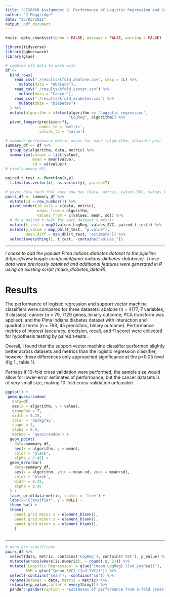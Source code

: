 ```yaml
---
title: "CIS6060 Assignment 2: Performance of Logistic Regression and Support Vector Machines Classifiers on Three Datasets"
author: "J Moggridge"
date: "25/03/2021"
output: pdf_document
---
```



```r
knitr::opts_chunk$set(echo = FALSE, message = FALSE, warning = FALSE)
```

```r
library(tidyverse)
library(ggbeeswarm)
library(glue)

# combine all data to work with
df <- 
  bind_rows(
    read_csv("./results/kfold_abalone.csv", skip = 1L) %>% 
      mutate(data = "Abalone"),
    read_csv("./results/kfold_cancer.csv") %>% 
      mutate(data = "Cancer"),
    read_csv("./results/kfold_diabetes.csv") %>% 
      mutate(data = "Diabetes")
  ) %>%
  mutate(algorithm = ifelse(algorithm == "Logistic regression", 
                            "LogReg", algorithm)) %>% 
  pivot_longer(precision:f1, 
               names_to = 'metric', 
               values_to = 'value')
```


```r
# compute performance metric means for each (algorithm, dataset) pair
summary_df <- df %>% 
  group_by(algorithm, data, metric) %>% 
  summarize(values = list(value),
            mean = mean(value), 
            sd = sd(value))
# view(summary_df)

paired_t_test <- function(x,y) 
  t.test(as.vector(x), as.vector(y), paired=T)

# pivot data such that each row has (data, metric, values_SVC, values_LogReg)
pairs_df <- summary_df %>% 
  mutate(id = row_number()) %>% 
  pivot_wider(id_cols = c(data, metric), 
              names_from = algorithm, 
              values_from = c(values, mean, sd)) %>% 
  # do a paired t-test for each dataset & metric
  mutate(t_test = map2(values_LogReg, values_SVC, paired_t_test)) %>% 
  mutate(p_value = map_dbl(t_test, "p.value"),
         mean_diff = map_dbl(t_test, "estimate")) %>% 
  select(everything(), t_test, -contains("values_"))
```

---


*I chose to add the popular Pima Indians diabetes dataset to the pipeline (https://www.kaggle.com/uciml/pima-indians-diabetes-database). These data were previously obtained and additional features were generated in R using an existing script (make_diabetes_data.R).*


# Results

The performance of logistic regression and support vector machine classifiers were compared for three datasets: abalone (n = 4177, 7 variables, 3 classes); cancer (n = 79, 7129 genes, binary outcome, PCA transform was applied); and the Pima Indians diabetes dataset with interaction and quadratic terms (n = 768, 45 predictors, binary outcome). Performance metrics of interest (accuracy, precision, recall, and f1 score) were collected for hypothesis testing by paired t-tests .

Overall, I found that the support vector machine classifier performed slightly better across datasets and metrics than the logistic regression classifier, however these differences only approached significance at the p<0.05 level (fig 1., table 1). 

Perhaps if 10-fold cross validation were performed, the sample size would allow for lower-error estimates of performance, but the cancer datasets is of very small size, making 10-fold cross-validation unfeasible.



```r

ggplot() +
 geom_quasirandom(
   data=df, 
   aes(x = algorithm, y = value), 
   groupOnX = T,
   width = 0.25, 
   color = 'darkgray',
   shape = 1,
   alpha = 0.9,
   method = 'quasirandom') +
  geom_point(
    data=summary_df, 
    aes(x = algorithm, y = mean),
    color = 'black', 
    alpha = 0.45) +
  geom_errorbar(
    data=summary_df, 
    aes(x = algorithm, ymin = mean-sd, ymax = mean+sd),
    color = 'black', 
    width = 0.25,
    alpha = 0.45
  ) +
  facet_grid(data~metric, scales = 'free') +
  labs(x="Classifier", y = NULL) +
  theme_bw() +
  theme(
    panel.grid.major.x = element_blank(),
    panel.grid.minor.x = element_blank(),
    panel.grid.minor.y = element_blank(),
    )
  
```






----

```r
# none are significant
pairs_df %>%
  select(data, metric, contains('LogReg'), contains('SVC'), p_value) %>%
  mutate(across(where(is.numeric), ~ round(.x, 2))) %>% 
  mutate(`Logistic Regression` = glue("{mean_LogReg} ({sd_LogReg})"),
         SVM = glue("{mean_SVC} ({sd_SVC})")) %>% 
  select(-contains("mean"), -contains("sd")) %>% 
  rename(Dataset = data, Metric = metric) %>% 
  relocate(p_value,.after = everything()) %>% 
  pander::pander(caption = "Estimates of performance from 5-fold cross-validation of logistic regression and SVM classifiers applied to 3 datasets. Data are expressed as 'means (standard deviation)'")
```